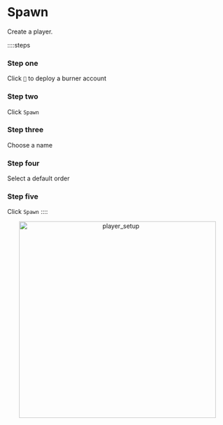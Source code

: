 # Spawn

Create a player.

::::steps

### Step one

Click `🚀` to deploy a burner account

### Step two

Click `Spawn`

### Step three

Choose a name

### Step four

Select a default order

### Step five

Click `Spawn`
::::

<div align="center">
    <img width="450" src="player_setup.gif" alt="player_setup" />
</div>

